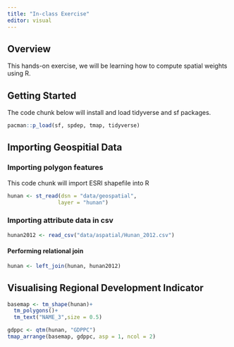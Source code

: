 ```yaml
---
title: "In-class Exercise"
editor: visual
---
```


## Overview

This hands-on exercise, we will be learning how to compute spatial weights using R.

## Getting Started

The code chunk below will install and load tidyverse and sf packages.

```r
pacman::p_load(sf, spdep, tmap, tidyverse)
```

## Importing Geospitial Data

### Importing polygon features

This code chunk will import ESRI shapefile into R

```r
hunan <- st_read(dsn = "data/geospatial", 
                layer = "hunan")
```

### Importing attribute data in csv

```r
hunan2012 <- read_csv("data/aspatial/Hunan_2012.csv")
```

#### Performing relational join

```r
hunan <- left_join(hunan, hunan2012)
```

## Visualising Regional Development Indicator

```r
basemap <- tm_shape(hunan)+
  tm_polygons()+
  tm_text("NAME_3",size = 0.5)

gdppc <- qtm(hunan, "GDPPC")
tmap_arrange(basemap, gdppc, asp = 1, ncol = 2)
```

